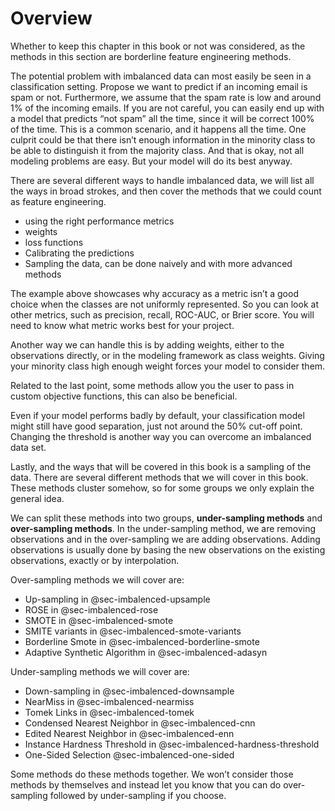 # Overview {#sec-imbalenced}

Whether to keep this chapter in this book or not was considered, as the methods in this section are borderline feature engineering methods.

The potential problem with imbalanced data can most easily be seen in a classification setting. Propose we want to predict if an incoming email is spam or not. Furthermore, we assume that the spam rate is low and around 1% of the incoming emails. If you are not careful, you can easily end up with a model that predicts "not spam" all the time, since it will be correct 100% of the time. This is a common scenario, and it happens all the time. One culprit could be that there isn't enough information in the minority class to be able to distinguish it from the majority class. And that is okay, not all modeling problems are easy. But your model will do its best anyway. 

There are several different ways to handle imbalanced data, we will list all the ways in broad strokes, and then cover the methods that we could count as feature engineering.

- using the right performance metrics
- weights
- loss functions
- Calibrating the predictions
- Sampling the data, can be done naively and with more advanced methods

The example above showcases why accuracy as a metric isn't a good choice when the classes are not uniformly represented. So you can look at other metrics, such as precision, recall, ROC-AUC, or Brier score. You will need to know what metric works best for your project.

Another way we can handle this is by adding weights, either to the observations directly, or in the modeling framework as class weights. Giving your minority class high enough weight forces your model to consider them.

Related to the last point, some methods allow you the user to pass in custom objective functions, this can also be beneficial. 

Even if your model performs badly by default, your classification model might still have good separation, just not around the 50% cut-off point. Changing the threshold is another way you can overcome an imbalanced data set.

Lastly, and the ways that will be covered in this book is a sampling of the data. There are several different methods that we will cover in this book. These methods cluster somehow, so for some groups we only explain the general idea.

We can split these methods into two groups, **under-sampling methods** and **over-sampling methods**. In the under-sampling method, we are removing observations and in the over-sampling we are adding observations. Adding observations is usually done by basing the new observations on the existing observations, exactly or by interpolation.

Over-sampling methods we will cover are:

- Up-sampling in @sec-imbalenced-upsample
- ROSE in @sec-imbalenced-rose
- SMOTE in @sec-imbalenced-smote
- SMITE variants in @sec-imbalenced-smote-variants
- Borderline Smote in @sec-imbalenced-borderline-smote
- Adaptive Synthetic Algorithm in @sec-imbalenced-adasyn

Under-sampling methods we will cover are:

- Down-sampling in @sec-imbalenced-downsample
- NearMiss in @sec-imbalenced-nearmiss
- Tomek Links in @sec-imbalenced-tomek
- Condensed Nearest Neighbor in @sec-imbalenced-cnn
- Edited Nearest Neighbor in @sec-imbalenced-enn
- Instance Hardness Threshold in @sec-imbalenced-hardness-threshold
- One-Sided Selection @sec-imbalenced-one-sided

Some methods do these methods together. We won't consider those methods by themselves and instead let you know that you can do over-sampling followed by under-sampling if you choose.
